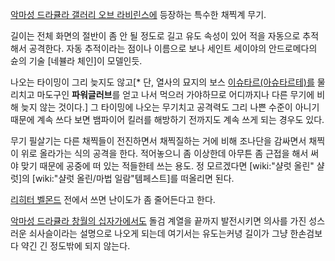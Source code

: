 [[악마성 드라큘라 갤러리 오브 라비린스]]에 등장하는 특수한 채찍계 무기.

길이는 전체 화면의 절반이 좀 안 될 정도로 길고 유도 속성이 있어 적을 자동으로 추적해서 공격한다.
자동 추적이라는 점이나 이름으로 보나 세인트 세이야의 안드로메다의 슌의 기술 [네뷸라 체인]이 모델인듯.

나오는 타이밍이 그리 늦지도 않고[* 단, 열사의 묘지의 보스 [[악마성 시리즈/보스#s-8|이슈타르(아슈타르테)]]를 물리치고 마도구인 '''파워글러브'''를 얻고 나서 먹으러 가야하므로 어디까지나 다른 무기에 비해 늦지 않는 것이다.] 그 타이밍에 나오는 무기치고 공격력도 그리 나쁜 수준이 아니기 때문에 계속 쓰다 보면 뱀파이어 킬러를 해방하기 전까지도 계속 쓰게 되는 경우도 있다.

무기 필살기는 다른 채찍들이 전진하면서 채찍질하는 거에 비해 조나단을 감싸면서 채찍이 위로 올라가는 식의 공격을 한다. 적어놓으니 좀 이상한데 아무튼 좀 근접을 해서 써야 맞기 때문에 공중에 떠 있는 적들한테 쓰는 용도. 정 모르겠다면 [wiki:"샬럿 올린" 샬럿]의 [wiki:"샬럿 올린/마법 일람"템페스트]를 떠올리면 된다.

[[리히터 벨몬드]] 전에서 쓰면 난이도가 좀 줄어든다고 한다.

[[악마성 드라큘라 창월의 십자가]]에서도 돌검 계열을 끝까지 발전시키면 의사를 가진 성스러운 쇠사슬이라는 설명으로 나오게 되는데 여기서는 유도는커녕 길이가 그냥 한손검보다 약긴 긴 정도밖에 되지 않는다.
